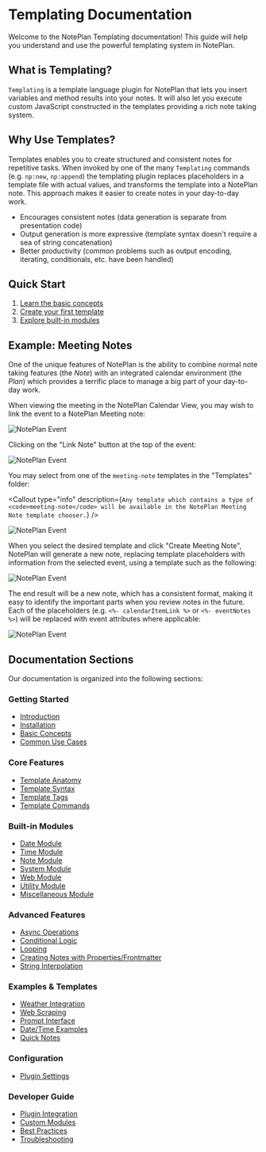 
# Templating Documentation

Welcome to the NotePlan Templating documentation! This guide will help you understand and use the powerful templating system in NotePlan.

<Callout
  type="info"
  title="TIP"
  description="If you haven't yet read the <a href='https://help.noteplan.co/article/136-templates' target='_blank' rel='noopener noreferrer'>Introduction to Templates</a>, please start there before coming here to dive deeper into the templating system."
/>

## What is Templating?

`Templating` is a template language plugin for NotePlan that lets you insert variables and method results into your notes. It will also let you execute custom JavaScript constructed in the templates providing a rich note taking system.

## Why Use Templates?

Templates enables you to create structured and consistent notes for repetitive tasks. When invoked by one of the many `Templating` commands (e.g. `np:new`, `np:append`) the templating plugin replaces placeholders in a template file with actual values, and transforms the template into a NotePlan note. This approach makes it easier to create notes in your day-to-day work.

- Encourages consistent notes (data generation is separate from presentation code)
- Output generation is more expressive (template syntax doesn't require a sea of string concatenation)
- Better productivity (common problems such as output encoding, iterating, conditionals, etc. have been handled)

## Quick Start

1. [Learn the basic concepts](/templating-terminology)
2. [Create your first template](/core-features/templating-anatomy)
3. [Explore built-in modules](/built-in-modules/templating-modules-date)

## Example: Meeting Notes

One of the unique features of NotePlan is the ability to combine normal note taking features (the _Note_) with an integrated calendar environment (the _Plan_) which provides a terrific place to manage a big part of your day-to-day work.

When viewing the meeting in the NotePlan Calendar View, you may wish to link the event to a NotePlan Meeting note:

<img src={noteplanevent.src} alt="NotePlan Event" />

Clicking on the "Link Note" button at the top of the event:

<img src={linknote.src} alt="NotePlan Event" />

You may select from one of the `meeting-note` templates in the "Templates" folder:

<Callout
  type="info"
  description={`
Any template which contains a type of <code>meeting-note</code> will be available in the NotePlan Meeting Note template chooser.
  `}
/>

<img src={choosetemplate.src} alt="NotePlan Event" />

When you select the desired template and click "Create Meeting Note", NotePlan will generate a new note, replacing template placeholders with information from the selected event, using a template such as the following:

<img src={meetingnotetemplate.src} alt="NotePlan Event" />

The end result will be a new note, which has a consistent format, making it easy to identify the important parts when you review notes in the future. Each of the placeholders (e.g. `<%- calendarItemLink %>` or `<%- eventNotes %>`) will be replaced with event attributes where applicable:

<img src={meetingnote.src} alt="NotePlan Event" />

## Documentation Sections

Our documentation is organized into the following sections:

### Getting Started

- [Introduction](/getting-started/templating-intro)
- [Installation](/getting-started/templating-installation)
- [Basic Concepts](/templating-terminology)
- [Common Use Cases](/templating-miscellaneous)

### Core Features

- [Template Anatomy](/core-features/templating-anatomy)
- [Template Syntax](/core-features/templating-syntax)
- [Template Tags](/core-features/templating-tags)
- [Template Commands](/core-features/templating-commands)

### Built-in Modules

- [Date Module](/built-in-modules/templating-modules-date)
- [Time Module](/built-in-modules/templating-modules-time)
- [Note Module](/built-in-modules/templating-modules-note)
- [System Module](/built-in-modules/templating-modules-system)
- [Web Module](/built-in-modules/templating-modules-web)
- [Utility Module](/built-in-modules/templating-modules-utility)
- [Miscellaneous Module](/built-in-modules/templating-modules-miscellaneous)

### Advanced Features

- [Async Operations](/advanced-features/templating-examples-async)
- [Conditional Logic](/advanced-features/templating-examples-conditional)
- [Looping](/advanced-features/templating-examples-looping)
- [Creating Notes with Properties/Frontmatter](/advanced-features/templating-examples-frontmatter)
- [String Interpolation](/advanced-features/templating-examples-string-interpolation)

### Examples & Templates

- [Weather Integration](/examples-templates/templating-examples-js-weather)
- [Web Scraping](/examples-templates/templating-examples-web)
- [Prompt Interface](/examples-templates/templating-examples-prompt)
- [Date/Time Examples](/examples-templates/templating-examples-datetime)
- [Quick Notes](/examples-templates/templating-quicknotes)

### Configuration

- [Plugin Settings](/configuration/templating-settings)

### Developer Guide

- [Plugin Integration](/developer-guide/plugin-integration)
- [Custom Modules](/developer-guide/custom-modules)
- [Best Practices](/developer-guide/best-practices)
- [Troubleshooting](/developer-guide/troubleshooting)
